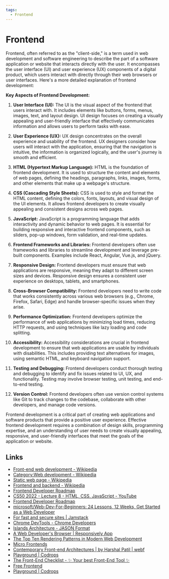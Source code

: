 ```yaml
---
tags:
  - Frontend
---
```


# Frontend

Frontend, often referred to as the "client-side," is a term used in web development and software engineering to describe the part of a software application or website that interacts directly with the user. It encompasses the user interface (UI) and user experience (UX) components of a digital product, which users interact with directly through their web browsers or user interfaces. Here's a more detailed explanation of frontend development:

**Key Aspects of Frontend Development:**

1. **User Interface (UI):** The UI is the visual aspect of the frontend that users interact with. It includes elements like buttons, forms, menus, images, text, and layout design. UI design focuses on creating a visually appealing and user-friendly interface that effectively communicates information and allows users to perform tasks with ease.

2. **User Experience (UX):** UX design concentrates on the overall experience and usability of the frontend. UX designers consider how users will interact with the application, ensuring that the navigation is intuitive, the information is organized logically, and the user's journey is smooth and efficient.

3. **HTML (Hypertext Markup Language):** HTML is the foundation of frontend development. It is used to structure the content and elements of web pages, defining the headings, paragraphs, links, images, forms, and other elements that make up a webpage's structure.

4. **CSS (Cascading Style Sheets):** CSS is used to style and format the HTML content, defining the colors, fonts, layouts, and visual design of the UI elements. It allows frontend developers to create visually appealing and consistent designs across web pages.

5. **JavaScript:** JavaScript is a programming language that adds interactivity and dynamic behavior to web pages. It is essential for building responsive and interactive frontend components, such as sliders, pop-up windows, form validation, and real-time updates.

6. **Frontend Frameworks and Libraries:** Frontend developers often use frameworks and libraries to streamline development and leverage pre-built components. Examples include React, Angular, Vue.js, and jQuery.

7. **Responsive Design:** Frontend developers must ensure that web applications are responsive, meaning they adapt to different screen sizes and devices. Responsive design ensures a consistent user experience on desktops, tablets, and smartphones.

8. **Cross-Browser Compatibility:** Frontend developers need to write code that works consistently across various web browsers (e.g., Chrome, Firefox, Safari, Edge) and handle browser-specific issues when they arise.

9. **Performance Optimization:** Frontend developers optimize the performance of web applications by minimizing load times, reducing HTTP requests, and using techniques like lazy loading and code splitting.

10. **Accessibility:** Accessibility considerations are crucial in frontend development to ensure that web applications are usable by individuals with disabilities. This includes providing text alternatives for images, using semantic HTML, and keyboard navigation support.

11. **Testing and Debugging:** Frontend developers conduct thorough testing and debugging to identify and fix issues related to UI, UX, and functionality. Testing may involve browser testing, unit testing, and end-to-end testing.

12. **Version Control:** Frontend developers often use version control systems like Git to track changes to the codebase, collaborate with other developers, and manage code versions.

Frontend development is a critical part of creating web applications and software products that provide a positive user experience. Effective frontend development requires a combination of design skills, programming expertise, and an understanding of user needs to create visually appealing, responsive, and user-friendly interfaces that meet the goals of the application or website.

## Links

- [Front-end web development - Wikipedia](https://en.wikipedia.org/wiki/Front-end_web_development)
- [Category:Web development - Wikipedia](https://en.wikipedia.org/wiki/Category:Web_development)
- [Static web page - Wikipedia](https://en.wikipedia.org/wiki/Static_web_page)
- [Frontend and backend - Wikipedia](https://en.wikipedia.org/wiki/Frontend_and_backend)
- [Frontend Developer Roadmap](https://roadmap.sh/frontend)
- [CS50 2022 - Lecture 8 - HTML, CSS, JavaScript - YouTube](https://www.youtube.com/watch?v=alnzFK-4xMY)
- [Frontend Developer Roadmap](https://roadmap.sh/frontend)
- [microsoft/Web-Dev-For-Beginners: 24 Lessons, 12 Weeks, Get Started as a Web Developer](https://github.com/microsoft/Web-Dev-For-Beginners)
- [For fast and secure sites | Jamstack](https://jamstack.org/)
- [Chrome DevTools - Chrome Developers](https://developer.chrome.com/docs/devtools/)
- [Islands Architecture - JASON Format](https://jasonformat.com/islands-architecture/)
- [A Web Developer's Browser | Responsively App](https://responsively.app/)
- [The Top Ten Rendering Patterns in Modern Web Development](https://blog.openreplay.com/the-top-10-rendering-patterns-in-modern-web-development/)
- [Micro Frontends](https://martinfowler.com/articles/micro-frontends.html)
- [Contemporary Front-end Architectures | by Harshal Patil | webf](https://blog.webf.zone/contemporary-front-end-architectures-fb5b500b0231)
- [Playground | Codrops](https://tympanus.net/codrops/category/playground/)
- [The Front-End Checklist - ✨ Your best Front-End Tool ✨](https://frontendchecklist.io/)
- [Free Frontend](https://freefrontend.com/)
- [Playground | Codrops](https://tympanus.net/codrops/category/playground/)
